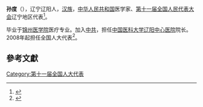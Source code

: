 '''孙度'''（{{bd|1958年||}}），辽宁辽阳人，[[汉族|汉族]]，[[中华人民共和国|中华人民共和国]]医学家、[[第十一届全国人民代表大会|第十一届全国人民代表大会]]辽宁地区代表<ref>{{cite web|author=新华网|title=第十一届全国人大代表|url=http://news.xinhuanet.com/ziliao/2008-03/03/content_7708230.htm?node=36628|publisher=新华网|accessdate=2014-01-07|archive-date=2014-01-10|archive-url=https://web.archive.org/web/20140110211415/http://news.xinhuanet.com/ziliao/2008-03/03/content_7708230.htm?node=36628|dead-url=no}}</ref>。

毕业于[[锦州医学院|锦州医学院]]医疗专业。加入[[中共|中共]]，担任[[中国医科大学辽阳中心医院|中国医科大学辽阳中心医院]]院长。2008年起担任全国人大代表<ref>{{cite news|title=全国人大代表信息-孙度|url=http://210.82.31.1:8084/delegate/viewDelegate.action?dbid=110390|accessdate=2013-04-05|newspaper=全国人大网|archive-url=https://web.archive.org/web/20140222013415/http://www.npc.gov.cn/delegate/viewDelegate.action?dbid=110390|archive-date=2014-02-22|dead-url=yes}}</ref>。

==參考文獻==
{{reflist}}
[[Category:第十一届全国人大代表|Category:第十一届全国人大代表]]